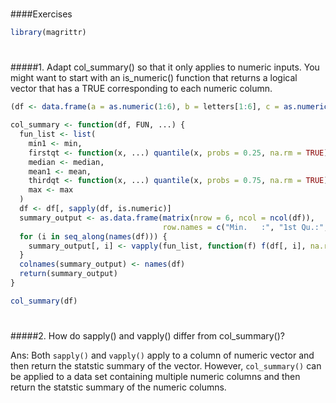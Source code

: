 
#
####Exercises 

```r
library(magrittr)
```


#
#####1. Adapt col_summary() so that it only applies to numeric inputs. You might want to start with an is_numeric() function that returns a logical vector that has a TRUE corresponding to each numeric column.
```r
(df <- data.frame(a = as.numeric(1:6), b = letters[1:6], c = as.numeric(11:16)))

col_summary <- function(df, FUN, ...) {
  fun_list <- list(
    min1 <- min,
    firstqt <- function(x, ...) quantile(x, probs = 0.25, na.rm = TRUE),
    median <- median,
    mean1 <- mean,
    thirdqt <- function(x, ...) quantile(x, probs = 0.75, na.rm = TRUE),
    max <- max
  )
  df <- df[, sapply(df, is.numeric)]
  summary_output <- as.data.frame(matrix(nrow = 6, ncol = ncol(df)),
                                  row.names = c("Min.   :", "1st Qu.:", "Median :", "Mean   :", "3rd Qu.:", "Max.   :"))
  for (i in seq_along(names(df))) {
    summary_output[, i] <- vapply(fun_list, function(f) f(df[, i], na.rm = TRUE), as.numeric(1))
  }
  colnames(summary_output) <- names(df)
  return(summary_output)
}

col_summary(df)
```


#
#####2. How do sapply() and vapply() differ from col_summary()?

Ans: Both `sapply()` and `vapply()` apply to a column of numeric vector and then return the statstic summary of the vector. However, `col_summary()` can be applied to a data set containing multiple numeric columns and then return the statstic summary of the numeric columns.


